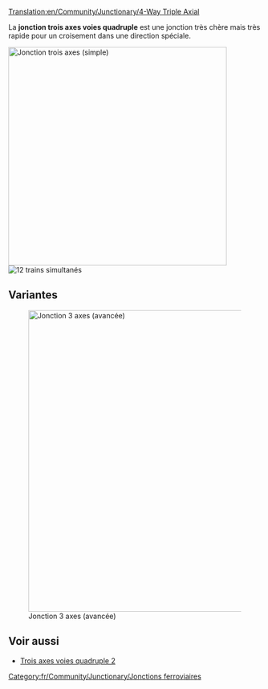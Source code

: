 [[Translation:en/Community/Junctionary/4-Way Triple Axial]]

{{fr/Community/Junctionary/Menu de Croisements}}
La '''jonction trois axes voies quadruple''' est une jonction très chère mais très rapide pour un croisement dans une direction spéciale.

[[File:en/Community/Junctionary/Tripleaxial.png|none|thumb|435px|Jonction trois axes (simple)]]
[[File:en/Community/Junctionary/4wta.gif|right|thumb|12 trains simultanés]]

{{fr/Community/Junctionary/Critère de jonction|Très cher|3|1|0|0|0|0|1|1|0|0|1|||
*Traite un très grand nombre de trains à la fois
*Utilise des directions spéciales -> "haut en bas" et "gauche vers droite"
*Peu d'espace nécessaire (12x12) 
*Pas ou peu de virages serrés (voir la version améliorée pour la haute vitesse)
*Pas de collines nécessaires (pour la très haute vitesse)
*Blocages ou embouteillages impossibles
*Pas de fusion ou de séparation des lignes
*Gestion possible de lignes simples ou doubles. C'est la raison pour de pas utiliser de séparations ou de jointures. Faites selon vos besoins
*Chaque ligne démarre un niveau plus haut en entrant dans la jonction qu'en en sortant
}}

==Variantes==
[[File:en/Community/Junctionary/Tripleaxial2.png|none|thumb|600px|Jonction 3 axes (avancée)]]

==Voir aussi==
* [[fr/Community/Junctionary/Trois axes voies quadruple 2|Trois axes voies quadruple 2]]

[[Category:fr/Community/Junctionary/Jonctions ferroviaires]]